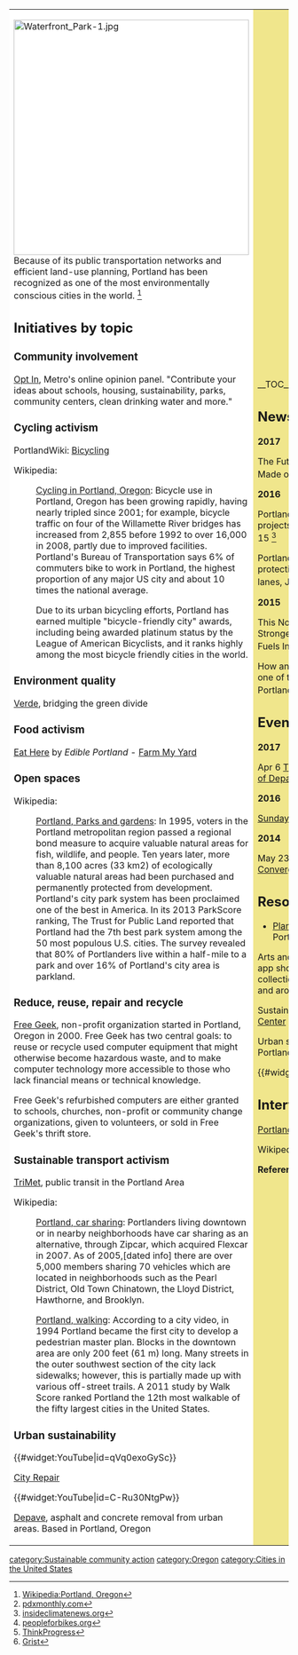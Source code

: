 {| cellpadding="8" cellspacing="0"
|- valign="top" 
| style="background:white" width="52%"|
[[File:Waterfront Park-1.jpg|424px]]<br clear=left>
Because of its public transportation networks and efficient land-use planning, Portland has been recognized as one of the most environmentally conscious cities in the world. <ref>[[Wikipedia:Portland, Oregon]]</ref>

== Initiatives by topic ==

=== Community involvement ===
 
[http://optinpanel.org/ Opt In], Metro's online opinion panel. "Contribute your ideas about schools, housing, sustainability, parks, community centers, clean drinking water and more."

=== Cycling activism ===

PortlandWiki: [http://portland.wiki/Bicycling Bicycling] 

Wikipedia: 
:[[wikipedia:Cycling in Portland, Oregon|Cycling in Portland, Oregon]]: Bicycle use in Portland, Oregon has been growing rapidly, having nearly tripled since 2001; for example, bicycle traffic on four of the Willamette River bridges has increased from 2,855 before 1992 to over 16,000 in 2008, partly due to improved facilities. Portland's Bureau of Transportation says 6% of commuters bike to work in Portland, the highest proportion of any major US city and about 10 times the national average.

:Due to its urban bicycling efforts, Portland has earned multiple "bicycle-friendly city" awards, including being awarded platinum status by the League of American Bicyclists, and it ranks highly among the most bicycle friendly cities in the world.

=== Environment quality ===

[http://www.verdenw.org/ Verde], bridging the green divide

=== Food activism ===

[http://edibleportland.com/eat-here/ Eat Here] by ''Edible Portland'' - [http://farmmyyard.org/ Farm My Yard]

=== Open spaces ===

Wikipedia: 
:[[wikipedia:Portland,_Oregon#Parks_and_gardens|Portland, Parks and gardens]]: In 1995, voters in the Portland metropolitan region passed a regional bond measure to acquire valuable natural areas for fish, wildlife, and people. Ten years later, more than 8,100 acres (33 km2) of ecologically valuable natural areas had been purchased and permanently protected from development. Portland's city park system has been proclaimed one of the best in America. In its 2013 ParkScore ranking, The Trust for Public Land reported that Portland had the 7th best park system among the 50 most populous U.S. cities. The survey revealed that 80% of Portlanders live within a half-mile to a park and over 16% of Portland's city area is parkland.

=== Reduce, reuse, repair and recycle ===

[http://www.freegeek.org/ Free Geek], non-profit organization started in Portland, Oregon in 2000. Free Geek has two central goals: to reuse or recycle used computer equipment that might otherwise become hazardous waste, and to make computer technology more accessible to those who lack financial means or technical knowledge.

Free Geek's refurbished computers are either granted to schools, churches, non-profit or community change organizations, given to volunteers, or sold in Free Geek's thrift store. {{W|Free Geek}}

=== Sustainable transport activism ===

[http://trimet.org/ TriMet], public transit in the Portland Area

Wikipedia: 
:[[wikipedia:Transportation_in_Portland,_Oregon#Other_alternatives|Portland, car sharing]]: Portlanders living downtown or in nearby neighborhoods have car sharing as an alternative, through Zipcar, which acquired Flexcar in 2007. As of 2005,[dated info] there are over 5,000 members sharing 70 vehicles which are located in neighborhoods such as the Pearl District, Old Town Chinatown, the Lloyd District, Hawthorne, and Brooklyn.

:[[wikipedia:Transportation_in_Portland,_Oregon#Walking|Portland, walking]]: According to a city video, in 1994 Portland became the first city to develop a pedestrian master plan. Blocks in the downtown area are only 200 feet (61 m) long. Many streets in the outer southwest section of the city lack sidewalks; however, this is partially made up with various off-street trails. A 2011 study by Walk Score ranked Portland the 12th most walkable of the fifty largest cities in the United States.

=== Urban sustainability ===

{{#widget:YouTube|id=qVq0exoGySc}}

[http://cityrepair.org/ City Repair] 

{{#widget:YouTube|id=C-Ru30NtgPw}}

[http://depave.org/ Depave], asphalt and concrete removal from urban areas. Based in Portland, Oregon

| style="background:khaki" |

__TOC__

== News and comment ==

'''2017'''

The Future of Portland’s Skyline Is Made of Wood. Yes, Wood. Mar 20 <ref>[https://www.pdxmonthly.com/articles/2017/3/20/the-future-of-portland-s-skyline-is-made-of-wood-yes-wood pdxmonthly.com]</ref>

'''2016'''

Portland votes to ban fossil fuel projects to fight climate change, Dec 15 <ref>[https://insideclimatenews.org/news/14122016/portland-oregon-ban-fossil-fuels-oil-and-gas-pipelines-coal-global-warming insideclimatenews.org]</ref>

Portland is first U.S. city to make protection the default for all new bike lanes, January 28 <ref>[http://www.peopleforbikes.org/blog/entry/portland-is-first-u.s.-city-to-make-protection-the-default-for-all-new-bike peopleforbikes.org]</ref>

'''2015''' 

This Northwest City Just Passed The Strongest Resolution Against Fossil Fuels In The Country, November 13 <ref>[http://thinkprogress.org/climate/2015/11/13/3721960/portland-opposes-fossil-fuel-infrastructure/ ThinkProgress]</ref>

How an inspiring group of women built one of the greenest buildings in Portland, August 17 <ref>[http://grist.org/cities/how-an-inspiring-group-of-women-built-one-of-the-greenest-buildings-in-portland/ Grist]</ref>

== Events ==

'''2017'''

Apr 6 [http://depave.org/event/transformation/ Transformation — A Celebration of Depave]

'''2016'''

[https://www.portlandoregon.gov/transportation/58929 Sunday Parkways 2016]

'''2014'''

May 23 - June 1 [http://vbc.cityrepair.org/ Village Building Convergence]

== Resources ==
*[http://www.portlandoregon.gov/bps/ Planning and Sustainability], City of Portland

{{Apps}}

Arts and culture: [http://publicartpdx.com/ Public Art PDX], free app showcasing the rich and diverse collection of Public Art on display in and around Portland

Sustainable transport: [http://trimet.org/apps/ TriMet App Center]

Urban sustainability: [http://www.portlandoregon.gov/bps/65337 Map App], City of Portland

{{#widget:YouTube|id=bEg9Wd38SnY}}

== Interwiki links ==

[http://portland.wiki/PortlandWiki PortlandWiki], Portland's civic wiki

Wikipedia: [[wikipedia:Portland, Oregon|Portland, Oregon]]


'''References'''
{{Attrib sca ref|Portland}}
<references/>
|}


{{scaendmenu}}
[[category:Sustainable community action]]
[[category:Oregon]]
[[category:Cities in the United States]]